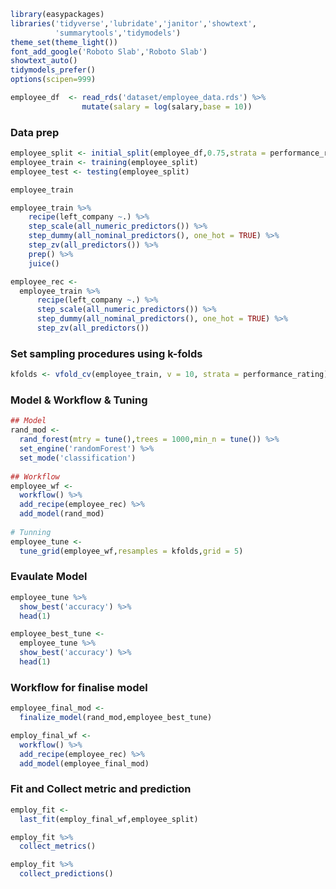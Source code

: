 

```r
library(easypackages)
libraries('tidyverse','lubridate','janitor','showtext',
          'summarytools','tidymodels')
theme_set(theme_light())
font_add_google('Roboto Slab','Roboto Slab')
showtext_auto()
tidymodels_prefer()
options(scipen=999)
```


```r
employee_df  <- read_rds('dataset/employee_data.rds') %>% 
                mutate(salary = log(salary,base = 10))
```

### Data prep 

```r
employee_split <- initial_split(employee_df,0.75,strata = performance_rating)
employee_train <- training(employee_split) 
employee_test <- testing(employee_split)

```

```r
employee_train
```


```r
employee_train %>% 
    recipe(left_company ~.) %>% 
    step_scale(all_numeric_predictors()) %>% 
    step_dummy(all_nominal_predictors(), one_hot = TRUE) %>% 
    step_zv(all_predictors()) %>% 
    prep() %>% 
    juice()

employee_rec <- 
  employee_train %>% 
      recipe(left_company ~.) %>% 
      step_scale(all_numeric_predictors()) %>% 
      step_dummy(all_nominal_predictors(), one_hot = TRUE) %>% 
      step_zv(all_predictors()) 
```

### Set sampling procedures using k-folds 

```r
kfolds <- vfold_cv(employee_train, v = 10, strata = performance_rating)

```

### Model & Workflow & Tuning 

```r
## Model 
rand_mod <- 
  rand_forest(mtry = tune(),trees = 1000,min_n = tune()) %>% 
  set_engine('randomForest') %>% 
  set_mode('classification') 
 
## Workflow 
employee_wf <-
  workflow() %>% 
  add_recipe(employee_rec) %>% 
  add_model(rand_mod)
 
# Tunning 
employee_tune <- 
  tune_grid(employee_wf,resamples = kfolds,grid = 5)

```

### Evaulate Model 

```r
employee_tune %>% 
  show_best('accuracy') %>% 
  head(1)

employee_best_tune <-
  employee_tune %>% 
  show_best('accuracy') %>% 
  head(1)
```

### Workflow for finalise model

```r
employee_final_mod <-
  finalize_model(rand_mod,employee_best_tune)

employ_final_wf <-
  workflow() %>% 
  add_recipe(employee_rec) %>% 
  add_model(employee_final_mod)

```

### Fit and Collect metric and prediction

```r
employ_fit <- 
  last_fit(employ_final_wf,employee_split)

employ_fit %>% 
  collect_metrics() 

employ_fit %>%
  collect_predictions() 

```


